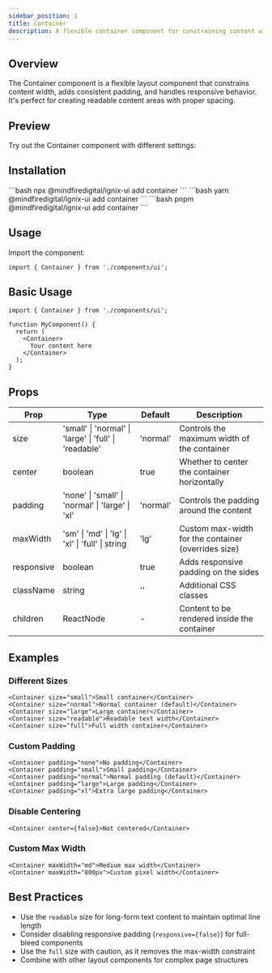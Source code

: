 ```yaml
---
sidebar_position: 1
title: Container
description: A flexible container component for constraining content width with responsive padding and centering options.
---
```



## Overview

The Container component is a flexible layout component that constrains content width, adds consistent padding, and handles responsive behavior. It's perfect for creating readable content areas with proper spacing.

## Preview

Try out the Container component with different settings:


<ContainerDemo />


## Installation

<Tabs>
  <TabItem value="npm" label="npm" default>
    ```bash
    npx @mindfiredigital/ignix-ui add container
    ```
  </TabItem>
  <TabItem value="yarn" label="Yarn">
    ```bash
    yarn @mindfiredigital/ignix-ui add container
    ```
  </TabItem>
  <TabItem value="pnpm" label="pnpm">
    ```bash
    pnpm @mindfiredigital/ignix-ui add container
    ```
  </TabItem>
</Tabs>

## Usage

Import the component:

```tsx
import { Container } from './components/ui';
```

## Basic Usage

```tsx
import { Container } from './components/ui';

function MyComponent() {
  return (
    <Container>
      Your content here
    </Container>
  );
}
```

## Props

| Prop      | Type                                | Default   | Description                                      |
|-----------|-------------------------------------|-----------|--------------------------------------------------|
| size      | 'small' \| 'normal' \| 'large' \| 'full' \| 'readable' | 'normal' | Controls the maximum width of the container      |
| center    | boolean                             | true      | Whether to center the container horizontally    |
| padding   | 'none' \| 'small' \| 'normal' \| 'large' \| 'xl' | 'normal' | Controls the padding around the content         |
| maxWidth  | 'sm' \| 'md' \| 'lg' \| 'xl' \| 'full' \| string | 'lg' | Custom max-width for the container (overrides size) |
| responsive | boolean                            | true      | Adds responsive padding on the sides            |
| className | string                              | ''        | Additional CSS classes                          |
| children  | ReactNode                           | -         | Content to be rendered inside the container     |

## Examples

### Different Sizes

```tsx
<Container size="small">Small container</Container>
<Container size="normal">Normal container (default)</Container>
<Container size="large">Large container</Container>
<Container size="readable">Readable text width</Container>
<Container size="full">Full width container</Container>
```

### Custom Padding

```tsx
<Container padding="none">No padding</Container>
<Container padding="small">Small padding</Container>
<Container padding="normal">Normal padding (default)</Container>
<Container padding="large">Large padding</Container>
<Container padding="xl">Extra large padding</Container>
```

### Disable Centering

```tsx
<Container center={false}>Not centered</Container>
```

### Custom Max Width

```tsx
<Container maxWidth="md">Medium max width</Container>
<Container maxWidth="800px">Custom pixel width</Container>
```

## Best Practices

- Use the `readable` size for long-form text content to maintain optimal line length
- Consider disabling responsive padding (`responsive={false}`) for full-bleed components
- Use the `full` size with caution, as it removes the max-width constraint
- Combine with other layout components for complex page structures